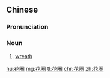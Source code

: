 ==Chinese==
{{zh-forms}}

===Pronunciation===
{{zh-pron
|m=huāquān
|c=faa1 hyun1
|cat=n
}}

===Noun===
{{zh-noun}}

# [[wreath]]

[[hu:花圈]]
[[mg:花圈]]
[[tl:花圈]]
[[chr:花圈]]
[[zh:花圈]]